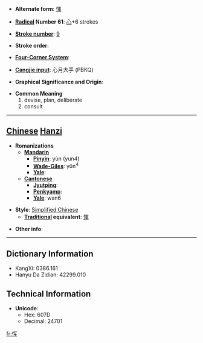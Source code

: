 * '''Alternate form''': [[惲]]

* '''[[Wiktionary:Chinese radical index| Radical]] Number 61''': [[Wiktionary:Chinese radical index 心|心]]+6 strokes

* '''[[Wiktionary:Chinese total strokes index|Stroke number]]''': [[Wiktionary:Chinese total strokes index 9|9]]

* '''Stroke order''': 

* '''[[Wiktionary:Chinese four corner index|Four-Corner System]]''': 

* '''[[Wiktionary:Chinese Cangjie index|Cangjie input]]''': 心月大手 (PBKQ)

* '''Graphical Significance and Origin''': 

* '''Common Meaning'''
*#devise, plan, deliberate
*# consult


----

== [[Chinese]] [[Hanzi]] ==

* '''Romanizations'''
** '''[[Mandarin]]'''
*** '''[[Pinyin]]''': yùn (yun4)
*** '''[[Wade-Giles]]''': yün<sup>4</sup>
*** '''[[Yale]]''': 
** '''[[Cantonese]]'''
*** '''[[Jyutping]]''':
*** '''[[Penkyamp]]''': 
*** '''[[Yale]]''': wan6

* '''Style''': [[Simplified Chinese]] 
** '''[[Traditional Chinese|Traditional]] equivalent''': [[惲]]

* '''Other info''': 

----

== Dictionary Information ==

* KangXi: 0386.161
* Hanyu Da Zidian: 42299.010

== Technical Information ==

* '''Unicode''':
** Hex: 607D
** Decimal: 24701

[[fr:恽]]